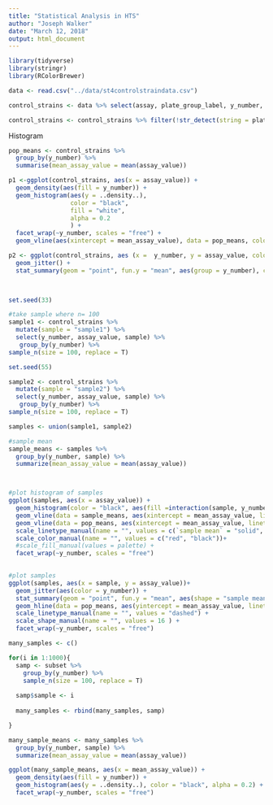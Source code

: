 ```yaml
---
title: "Statistical Analysis in HTS"
author: "Joseph Walker"
date: "March 12, 2018"
output: html_document
---
```


```r
library(tidyverse)
library(stringr)
library(RColorBrewer)

data <- read.csv("../data/st4controlstraindata.csv")

control_strains <- data %>% select(assay, plate_group_label, y_number, assay_value)

control_strains <- control_strains %>% filter(!str_detect(string = plate_group_label,pattern = "M-*"))
```

Histogram

```r
pop_means <- control_strains %>%
  group_by(y_number) %>%
  summarise(mean_assay_value = mean(assay_value))

p1 <-ggplot(control_strains, aes(x = assay_value)) +
  geom_density(aes(fill = y_number)) +
  geom_histogram(aes(y = ..density..),
                 color = "black",
                 fill = "white",
                 alpha = 0.2
                 ) +
  facet_wrap(~y_number, scales = "free") +
  geom_vline(aes(xintercept = mean_assay_value), data = pop_means, color = "red", linetype = "dashed")
```


```r

p2 <- ggplot(control_strains, aes (x =  y_number, y = assay_value, color = y_number)) +
  geom_jitter() +
  stat_summary(geom = "point", fun.y = "mean", aes(group = y_number), color = "black")
  



```

```r
set.seed(33)

#take sample where n= 100
sample1 <- control_strains %>%
  mutate(sample = "sample1") %>%
  select(y_number, assay_value, sample) %>%
   group_by(y_number) %>%
sample_n(size = 100, replace = T)

set.seed(55)

sample2 <- control_strains %>%
  mutate(sample = "sample2") %>%
  select(y_number, assay_value, sample) %>%
   group_by(y_number) %>%
sample_n(size = 100, replace = T)

samples <- union(sample1, sample2)

#sample mean
sample_means <- samples %>%
  group_by(y_number, sample) %>%
  summarize(mean_assay_value = mean(assay_value))



#plot histogram of samples
ggplot(samples, aes(x = assay_value)) +
  geom_histogram(color = "black", aes(fill =interaction(sample, y_number)), alpha = .6) +
  geom_vline(data = sample_means, aes(xintercept = mean_assay_value, linetype = "sample mean", color = "sample mean")) +
  geom_vline(data = pop_means, aes(xintercept = mean_assay_value, linetype = "population mean", color = "population mean"))+
  scale_linetype_manual(name = "", values = c(`sample mean` = "solid", `population mean` = "dashed")) +
  scale_color_manual(name = "", values = c("red", "black"))+
  #scale_fill_manual(values = palette) +
  facet_wrap(~y_number, scales = "free")
  

#plot samples
ggplot(samples, aes(x = sample, y = assay_value))+
  geom_jitter(aes(color = y_number)) +
  stat_summary(geom = "point", fun.y = "mean", aes(shape = "sample mean"), color = "black") +
  geom_hline(data = pop_means, aes(yintercept = mean_assay_value, linetype = "population mean"), color = "red") +
  scale_linetype_manual(name = "", values = "dashed") +
  scale_shape_manual(name = "", values = 16 ) +
  facet_wrap(~y_number, scales = "free")
```

```r
many_samples <- c()

for(i in 1:1000){
  samp <- subset %>%
    group_by(y_number) %>%
    sample_n(size = 100, replace = T)
  
  samp$sample <- i
  
  many_samples <- rbind(many_samples, samp)

}

many_sample_means <- many_samples %>%
  group_by(y_number, sample) %>%
  summarize(mean_assay_value = mean(assay_value))

ggplot(many_sample_means, aes(x = mean_assay_value)) +
  geom_density(aes(fill = y_number)) +
  geom_histogram(aes(y = ..density..), color = "black", alpha = 0.2) +
  facet_wrap(~y_number, scales = "free")
```


